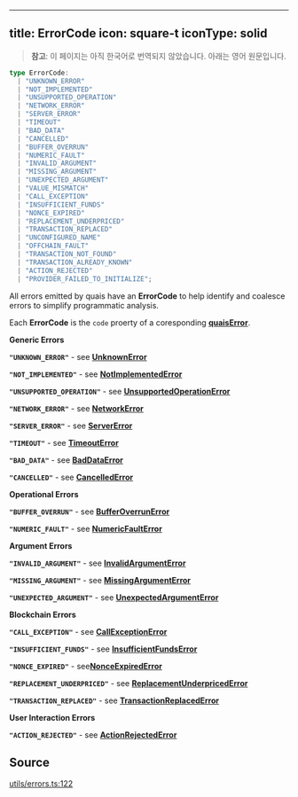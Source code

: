 <!-- AUTO-GENERATED-CONTENT:START (ENGLISH-COPY) -->
---
title: ErrorCode
icon: square-t
iconType: solid
---

> **참고**: 이 페이지는 아직 한국어로 번역되지 않았습니다. 아래는 영어 원문입니다.

```ts
type ErrorCode: 
  | "UNKNOWN_ERROR"
  | "NOT_IMPLEMENTED"
  | "UNSUPPORTED_OPERATION"
  | "NETWORK_ERROR"
  | "SERVER_ERROR"
  | "TIMEOUT"
  | "BAD_DATA"
  | "CANCELLED"
  | "BUFFER_OVERRUN"
  | "NUMERIC_FAULT"
  | "INVALID_ARGUMENT"
  | "MISSING_ARGUMENT"
  | "UNEXPECTED_ARGUMENT"
  | "VALUE_MISMATCH"
  | "CALL_EXCEPTION"
  | "INSUFFICIENT_FUNDS"
  | "NONCE_EXPIRED"
  | "REPLACEMENT_UNDERPRICED"
  | "TRANSACTION_REPLACED"
  | "UNCONFIGURED_NAME"
  | "OFFCHAIN_FAULT"
  | "TRANSACTION_NOT_FOUND"
  | "TRANSACTION_ALREADY_KNOWN"
  | "ACTION_REJECTED"
  | "PROVIDER_FAILED_TO_INITIALIZE";
```

All errors emitted by quais have an **ErrorCode** to help identify and coalesce errors to simplify programmatic
analysis.

Each **ErrorCode** is the `code` proerty of a coresponding [**quaisError**](/ko/sdk/content/interfaces/quaisError).

**Generic Errors**

**`"UNKNOWN_ERROR"`** - see [**UnknownError**](/ko/sdk/content/interfaces/UnknownError)

**`"NOT_IMPLEMENTED"`** - see [**NotImplementedError**](/ko/sdk/content/interfaces/NotImplementedError)

**`"UNSUPPORTED_OPERATION"`** - see [**UnsupportedOperationError**](/ko/sdk/content/interfaces/UnsupportedOperationError)

**`"NETWORK_ERROR"`** - see [**NetworkError**](/ko/sdk/content/interfaces/NetworkError)

**`"SERVER_ERROR"`** - see [**ServerError**](/ko/sdk/content/interfaces/ServerError)

**`"TIMEOUT"`** - see [**TimeoutError**](/ko/sdk/content/interfaces/TimeoutError)

**`"BAD_DATA"`** - see [**BadDataError**](/ko/sdk/content/interfaces/BadDataError)

**`"CANCELLED"`** - see [**CancelledError**](/ko/sdk/content/interfaces/CancelledError)

**Operational Errors**

**`"BUFFER_OVERRUN"`** - see [**BufferOverrunError**](/ko/sdk/content/interfaces/BufferOverrunError)

**`"NUMERIC_FAULT"`** - see [**NumericFaultError**](/ko/sdk/content/interfaces/NumericFaultError)

**Argument Errors**

**`"INVALID_ARGUMENT"`** - see [**InvalidArgumentError**](/ko/sdk/content/interfaces/InvalidArgumentError)

**`"MISSING_ARGUMENT"`** - see [**MissingArgumentError**](/ko/sdk/content/interfaces/MissingArgumentError)

**`"UNEXPECTED_ARGUMENT"`** - see [**UnexpectedArgumentError**](/ko/sdk/content/interfaces/UnexpectedArgumentError)

**Blockchain Errors**

**`"CALL_EXCEPTION"`** - see [**CallExceptionError**](/ko/sdk/content/interfaces/CallExceptionError)

**`"INSUFFICIENT_FUNDS"`** - see [**InsufficientFundsError**](/ko/sdk/content/interfaces/InsufficientFundsError)

**`"NONCE_EXPIRED"`** - see[**NonceExpiredError**](/ko/sdk/content/interfaces/NonceExpiredError)

**`"REPLACEMENT_UNDERPRICED"`** - see [**ReplacementUnderpricedError**](/ko/sdk/content/interfaces/ReplacementUnderpricedError)

**`"TRANSACTION_REPLACED"`** - see [**TransactionReplacedError**](/ko/sdk/content/interfaces/TransactionReplacedError)

**User Interaction Errors**

**`"ACTION_REJECTED"`** - see [**ActionRejectedError**](/ko/sdk/content/interfaces/ActionRejectedError)

## Source

[utils/errors.ts:122](https://github.com/dominant-strategies/quais.js/blob/c1c12d43f9d34c6baad2b0542bd6d0acd6fefcbf/src/utils/errors.ts#L122)
